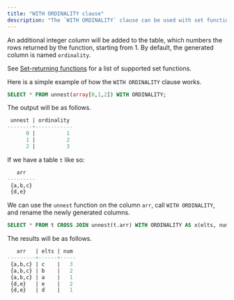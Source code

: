```yaml
---
title: "WITH ORDINALITY clause"
description: "The `WITH ORDINALITY` clause can be used with set functions in the `FROM` clause of a query."
---
```


 An additional integer column will be added to the table, which numbers the rows returned by the function, starting from 1\. By default, the generated column is named `ordinality`.

See [Set-returning functions](/sql/functions/set-returning) for a list of supported set functions.

Here is a simple example of how the `WITH ORDINALITY` clause works.

```sql
SELECT * FROM unnest(array[0,1,2]) WITH ORDINALITY;
```

The output will be as follows.

```sql
 unnest | ordinality
--------+------------
      0 |          1
      1 |          2
      2 |          3
```

If we have a table `t` like so:

```sql
   arr
---------
 {a,b,c}
 {d,e}
```

We can use the `unnest` function on the column `arr`, call `WITH ORDINALITY`, and rename the newly generated columns.

```sql
SELECT * FROM t CROSS JOIN unnest(t.arr) WITH ORDINALITY AS x(elts, num);
```

The results will be as follows.

```sql
   arr   | elts | num
---------+------+-----
 {a,b,c} | c    |   3
 {a,b,c} | b    |   2
 {a,b,c} | a    |   1
 {d,e}   | e    |   2
 {d,e}   | d    |   1
```
